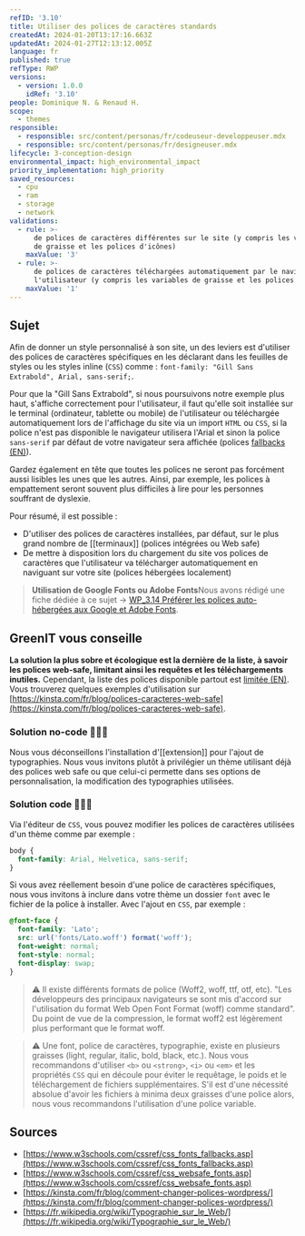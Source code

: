 ```yaml
---
refID: '3.10'
title: Utiliser des polices de caractères standards
createdAt: 2024-01-20T13:17:16.663Z
updatedAt: 2024-01-27T12:13:12.005Z
language: fr
published: true
refType: RWP
versions:
  - version: 1.0.0
    idRef: '3.10'
people: Dominique N. & Renaud H.
scope:
  - themes
responsible:
  - responsible: src/content/personas/fr/codeuseur-developpeuser.mdx
  - responsible: src/content/personas/fr/designeuser.mdx
lifecycle: 3-conception-design
environmental_impact: high_environmental_impact
priority_implementation: high_priority
saved_resources:
  - cpu
  - ram
  - storage
  - network
validations:
  - rule: >-
      de polices de caractères différentes sur le site (y compris les variables
      de graisse et les polices d'icônes)
    maxValue: '3'
  - rule: >-
      de polices de caractères téléchargées automatiquement par le navigateur de
      l'utilisateur (y compris les variables de graisse et les polices d'icônes)
    maxValue: '1'
---
```


## Sujet

Afin de donner un style personnalisé à son site, un des leviers est d'utiliser des polices de caractères spécifiques en les déclarant dans les feuilles de styles ou les styles inline (`CSS`) comme : `font-family: "Gill Sans Extrabold", Arial, sans-serif;`.

Pour que la "Gill Sans Extrabold", si nous poursuivons notre exemple plus haut, s'affiche correctement pour l'utilisateur, il faut qu'elle soit installée sur le terminal (ordinateur, tablette ou mobile) de l'utilisateur ou téléchargée automatiquement lors de l'affichage du site via un import `HTML` ou `CSS`, si la police n'est pas disponible le navigateur utilisera l'Arial et sinon la police `sans-serif` par défaut de votre navigateur sera affichée (polices [fallbacks (EN)](https://www.w3schools.com/cssref/css_fonts_fallbacks.asp)).

Gardez également en tête que toutes les polices ne seront pas forcément aussi lisibles les unes que les autres. Ainsi, par exemple, les polices à empattement seront souvent plus difficiles à lire pour les personnes souffrant de dyslexie.

Pour résumé, il est possible :

- D'utiliser des polices de caractères installées, par défaut, sur le plus grand nombre de \[\[terminaux]] (polices intégrées ou Web safe)
- De mettre à disposition lors du chargement du site vos polices de caractères que l'utilisateur va télécharger automatiquement en naviguant sur votre site (polices hébergées localement)

> **Utilisation de Google Fonts ou Adobe Fonts**Nous avons rédigé une fiche dédiée à ce sujet → [WP_3.14 Préférer les polices auto-hébergées aux Google et Adobe Fonts](WP_3.14-preferer-l-utilisation-de-polices-auto-hebergees-aux-polices-cdn.md).

## GreenIT vous conseille

**La solution la plus sobre et écologique est la dernière de la liste, à savoir les polices web-safe, limitant ainsi les requêtes et les téléchargements inutiles.** Cependant, la liste des polices disponible partout est [limitée (EN)](https://www.w3schools.com/cssref/css_websafe_fonts.asp). Vous trouverez quelques exemples d'utilisation sur [https://kinsta.com/fr/blog/polices-caracteres-web-safe](https://kinsta.com/fr/blog/polices-caracteres-web-safe).

### Solution no-code 🌱🌱🌱

Nous vous déconseillons l'installation d'\[\[extension]] pour l'ajout de typographies. Nous vous invitons plutôt à privilégier un thème utilisant déjà des polices web safe ou que celui-ci permette dans ses options de personnalisation, la modification des typographies utilisées.

### Solution code 🌱🌱🌱

Via l'éditeur de `CSS`, vous pouvez modifier les polices de caractères utilisées d'un thème comme par exemple :

```css
body {
  font-family: Arial, Helvetica, sans-serif;
}
```

Si vous avez réellement besoin d'une police de caractères spécifiques, nous vous invitons à inclure dans votre thème un dossier `font` avec le fichier de la police à installer. Avec l'ajout en `CSS`, par exemple :

```css
@font-face {
  font-family: 'Lato';
  src: url('fonts/Lato.woff') format('woff');
  font-weight: normal;
  font-style: normal;
  font-display: swap;
}
```

> ⚠️ Il existe différents formats de police (Woff2, woff, ttf, otf, etc). "Les développeurs des principaux navigateurs se sont mis d'accord sur l'utilisation du format Web Open Font Format (woff) comme standard". Du point de vue de la compression, le format woff2 est légèrement plus performant que le format woff.

> ⚠️ Une font, police de caractères, typographie, existe en plusieurs graisses (light, regular, italic, bold, black, etc.). Nous vous recommandons d'utiliser `<b>` ou `<strong>`, `<i>` ou `<em>` et les propriétés `CSS` qui en découle pour éviter le requêtage, le poids et le téléchargement de fichiers supplémentaires. S'il est d'une nécessité absolue d'avoir les fichiers à minima deux graisses d'une police alors, nous vous recommandons l'utilisation d'une police variable.

## Sources

- [https://www.w3schools.com/cssref/css_fonts_fallbacks.asp](https://www.w3schools.com/cssref/css_fonts_fallbacks.asp)
- [https://www.w3schools.com/cssref/css_websafe_fonts.asp](https://www.w3schools.com/cssref/css_websafe_fonts.asp)
- [https://kinsta.com/fr/blog/comment-changer-polices-wordpress/](https://kinsta.com/fr/blog/comment-changer-polices-wordpress/)
- [https://fr.wikipedia.org/wiki/Typographie_sur_le_Web/](https://fr.wikipedia.org/wiki/Typographie_sur_le_Web/)
